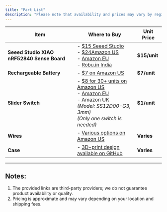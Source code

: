 ```yaml
---
title: "Part List"
description: "Please note that availability and prices may vary by region."
---
```



| **Item** | **Where to Buy** | **Unit Price** |
| --- | --- | --- |
| **Seeed Studio XIAO nRF52840 Sense Board** | - [\$15 Seeed Studio](https://www.seeedstudio.com/Seeed-XIAO-BLE-Sense-nRF52840-p-5253.html)<br/>- [\$24Amazon US](https://amzn.to/3TZD1pO)<br/>- [Amazon EU](https://amzn.eu/d/3eG6gaA)<br/>- [Robu.in India](https://robu.in/product/seeed-studio-xiao-nrf52840-sense-tinyml-tensorflow-lite-imu-microphone-bluetooth5-0/) | **$15/unit** |
| **Rechargeable Battery** | - [$7 on Amazon US](https://amzn.to/3TXlE9f) | **$7/unit** |
| **Slider Switch** | - [$8 for 30+ units on Amazon US](https://www.amazon.com/dp/B099MRCDG8)<br/>- [Amazon EU](https://www.amazon.de/dp/B09TVFF6KW)<br/>- [Amazon UK](https://www.amazon.co.uk/dp/B09TVFF6KW)<br/>*(Model: SS12D00-G3, 3mm)*<br/>*(Only one switch is needed)* | **$1/unit** |
| **Wires** | - [Various options on Amazon US](https://www.amazon.com/dp/B09X4629C1) | **Varies** |
| **Case** | - [3D-print design available on GitHub](https://github.com/BasedHardware/Omi/tree/main/Omi/hardware/triangle%20v1) | **Varies** |

***

## Notes:[​](#notes "Direct link to Notes:")

1. The provided links are third-party providers; we do not guarantee product availability or quality.
2. Pricing is approximate and may vary depending on your location and shipping fees.
